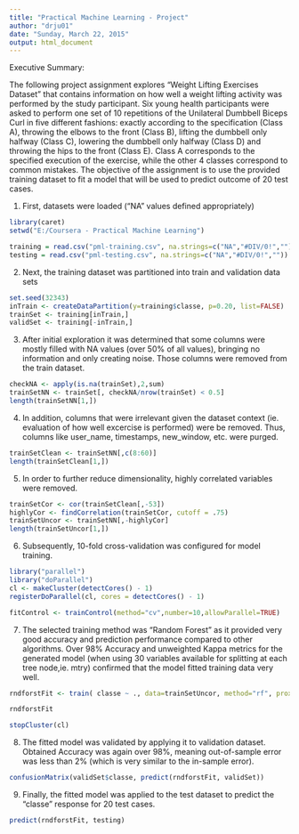 ```yaml
---
title: "Practical Machine Learning - Project"
author: "drju01"
date: "Sunday, March 22, 2015"
output: html_document
---
```

Executive Summary:

The following project assignment explores "Weight Lifting Exercises Dataset" that contains information on how well a weight lifting activity was performed by the study participant. Six young health participants were asked to perform one set of 10 repetitions of the Unilateral Dumbbell Biceps Curl in five different fashions: exactly according to the specification (Class A), throwing the elbows to the front (Class B), lifting the dumbbell only halfway (Class C), lowering the dumbbell only halfway (Class D) and throwing the hips to the front (Class E). Class A corresponds to the specified execution of the exercise, while the other 4 classes correspond to common mistakes. The objective of the assignment is to use the provided training dataset to fit a model that will be used to predict outcome of 20 test cases.

1) First, datasets were loaded ("NA" values defined appropriately)
```r
library(caret)
setwd("E:/Coursera - Practical Machine Learning")
```
```r
training = read.csv("pml-training.csv", na.strings=c("NA","#DIV/0!",""))
testing = read.csv("pml-testing.csv", na.strings=c("NA","#DIV/0!",""))
```

2) Next, the training dataset was partitioned into train and validation data sets 
```r
set.seed(32343)
inTrain <- createDataPartition(y=training$classe, p=0.20, list=FALSE)
trainSet <- training[inTrain,]
validSet <- training[-inTrain,]
```

3) After initial exploration it was determined that some columns were mostly filled with NA values (over 50% of all values), bringing no information and only creating noise. Those columns were removed from the train dataset.
```r
checkNA <- apply(is.na(trainSet),2,sum)
trainSetNN <- trainSet[, checkNA/nrow(trainSet) < 0.5]
length(trainSetNN[1,])
```

4) In addition, columns that were irrelevant given the dataset context (ie. evaluation of how well excercise is performed) were be removed. Thus, columns like user_name, timestamps, new_window, etc. were purged.
```r
trainSetClean <- trainSetNN[,c(8:60)]
length(trainSetClean[1,])
```

5) In order to further reduce dimensionality, highly correlated variables were removed.
```r
trainSetCor <- cor(trainSetClean[,-53])
highlyCor <- findCorrelation(trainSetCor, cutoff = .75)
trainSetUncor <- trainSetNN[,-highlyCor]
length(trainSetUncor[1,])
```

6) Subsequently, 10-fold cross-validation was configured for model training. 
```r
library("parallel")
library("doParallel")
cl <- makeCluster(detectCores() - 1)
registerDoParallel(cl, cores = detectCores() - 1)
```
```r
fitControl <- trainControl(method="cv",number=10,allowParallel=TRUE)
```

7) The selected training method was "Random Forest" as it provided very good accuracy and prediction performance compared to other algorithms. Over 98% Accuracy and unweighted Kappa metrics for the generated model (when using 30 variables available for splitting at each tree node,ie. mtry) confirmed that the model fitted training data very well.
```r
rndforstFit <- train( classe ~ ., data=trainSetUncor, method="rf", prox=TRUE, trControl=fitControl )
```
```r
rndforstFit
```
```r
stopCluster(cl)
```

8) The fitted model was validated by applying it to validation dataset. Obtained Accuracy was again over 98%, meaning out-of-sample error was less than 2% (which is very similar to the in-sample error).
```r
confusionMatrix(validSet$classe, predict(rndforstFit, validSet))
```

9) Finally, the fitted model was applied to the test dataset to predict the "classe" response for 20 test cases. 
```r
predict(rndforstFit, testing)    
```